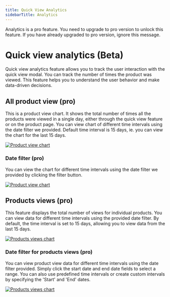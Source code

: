 ```yaml
---
title: Quick View Analytics
sidebarTitle: Analytics
---
```



<GoPro title="Requires pro" link="https://addonify.com/product/addonify-quick-view-for-woocommerce/#pricing">
	<div className="block relative">
		<p className="block text-base text-blue-800 dark:text-white">
			Analytics is a pro feature. You need to upgrade to pro version to unlock this feature. If you have already upgraded to pro version, ignore this message.
		</p>
	</div>
</GoPro>

# Quick view analytics (Beta)

Quick view analytics feature allows you to track the user interaction with the quick view modal. You can track the number of times the product was viewed. This feature helps you to understand the user behavior and make data-driven decisions.


## All product view (pro)

This is a product view chart. It shows the total number of times all the products were viewed in a single day, either through the quick view feature or on the product page. You can view chart of different time intervals using the date filter we provided. Default time interval is 15 days, ie. you can view the chart for the last 15 days.

[![Product view chart](/products/quick-view/product-view-chart.png)](/products/quick-view/product-view-chart.png)



### Date filter (pro)

You can view the chart for different time intervals using the date filter we provided by clicking the filter button.

[![Product view chart](/products/quick-view/date-filter.png)](/products/quick-view/date-filter.png)


## Products views (pro)

This feature displays the total number of views for individual products. You can view data for different time intervals using the provided date filter. By default, the time interval is set to 15 days, allowing you to view data from the last 15 days.

[![Products views chart](/products/quick-view/products-views.png)](/products/quick-view/products-views.png)


### Date filter for products views (pro)

You can view product view data for different time intervals using the date filter provided. Simply click the start date and end date fields to select a range. You can also use predefined time intervals or create custom intervals by specifying the 'Start' and 'End' dates.


[![Products views chart](/products/quick-view/product-views-date-filter.png)](/products/quick-view/product-views-date-filter.png)


